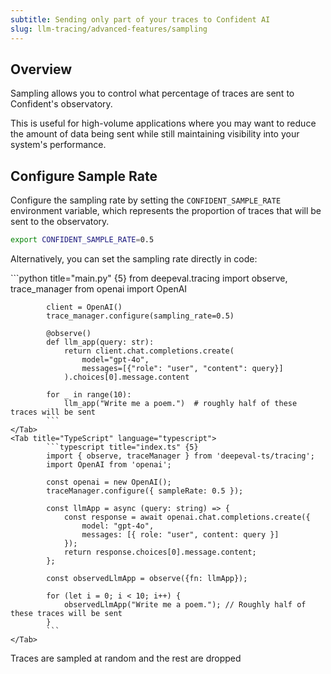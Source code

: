```yaml
---
subtitle: Sending only part of your traces to Confident AI
slug: llm-tracing/advanced-features/sampling
---
```


## Overview

Sampling allows you to control what percentage of traces are sent to Confident's observatory.

<Info>
This is useful for high-volume applications where you may want to reduce the amount of data being sent while still maintaining visibility into your system's performance. 
</Info>

## Configure Sample Rate

Configure the sampling rate by setting the `CONFIDENT_SAMPLE_RATE` environment variable, which represents the proportion of traces that will be sent to the observatory.

```bash 
export CONFIDENT_SAMPLE_RATE=0.5 
```

Alternatively, you can set the sampling rate directly in code:

<Tabs>
    <Tab title="Python" language="python">
            ```python title="main.py" {5}
            from deepeval.tracing import observe, trace_manager
            from openai import OpenAI
            
            client = OpenAI()
            trace_manager.configure(sampling_rate=0.5)
            
            @observe()
            def llm_app(query: str):
                return client.chat.completions.create(
                    model="gpt-4o",
                    messages=[{"role": "user", "content": query}]
                ).choices[0].message.content
            
            for _ in range(10):
                llm_app("Write me a poem.")  # roughly half of these traces will be sent
            ```
    </Tab>
    <Tab title="TypeScript" language="typescript">
            ```typescript title="index.ts" {5}
            import { observe, traceManager } from 'deepeval-ts/tracing';
            import OpenAI from 'openai';

            const openai = new OpenAI();
            traceManager.configure({ sampleRate: 0.5 });

            const llmApp = async (query: string) => {
                const response = await openai.chat.completions.create({
                    model: "gpt-4o",
                    messages: [{ role: "user", content: query }]
                });
                return response.choices[0].message.content;
            };

            const observedLlmApp = observe({fn: llmApp});

            for (let i = 0; i < 10; i++) {
                observedLlmApp("Write me a poem."); // Roughly half of these traces will be sent
            }
            ```
    </Tab>

</Tabs>

<Note>
Traces are sampled at random and the rest are dropped
</Note>
